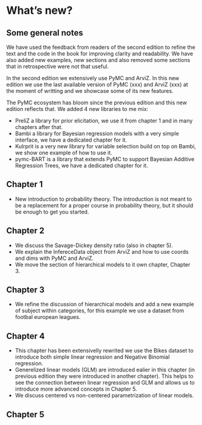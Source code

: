 # What's new?

## Some general notes

We have used the feedback from readers of the second edition to refine the text and the code in the book for improving clarity and readability. We have also added new examples, new sections and also removed some sections that in retrospective were not that useful. 

In the second edition we extensively use PyMC and ArviZ. In this new edition we use the last available version of PyMC (xxx) and ArviZ (xxx) at the moment of writting and we showcase some of its new features.

The PyMC ecosystem has bloom since the previous edition and this new edition reflects that. We added 4 new libraries to me mix:

* PreliZ a library for prior elicitation, we use it from chapter 1 and in many chapters after that.
* Bambi a library for Bayesian regression models with a very simple interface, we have a dedicated chapter for it.
* Kulrprit is a very new library for variable selection build on top on Bambi, we show one example of how to use it.
* pymc-BART is a library that extends PyMC to support Bayesian Additive Regression Trees, we have a dedicated chapter for it.


## Chapter 1

* New introduction to probability theory. The introduction is not meant to be a replacement for a proper course in probability theory, but it should be enough to get you started.


## Chapter 2

* We discuss the Savage-Dickey density ratio (also in chapter 5).
* We explain the InfereceData object from ArviZ and how to use coords and dims with PyMC and ArviZ.
* We move the section of hierarchical models to it own chapter, Chapter 3.

## Chapter 3

* We refine the discussion of hierarchical models and add a new example of subject within categories, for this example we use a dataset from footbal european leagues.

## Chapter 4

* This chapter has been extensivelly rewrited we use the Bikes dataset to introduce both simple linear regression and Negative Binomial regression.
* Generelized linear models (GLM) are introduced ealier in this chapter (in previous edition they were introduced in another chapter). This helps to see the connection between linear regression and GLM and allows us to introduce more advanced concepts in Chapter 5.
* We discuss centered vs non-centered parametrization of linear models.

## Chapter 5